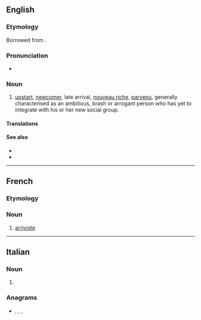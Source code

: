 ==English==

===Etymology===
Borrowed from {{bor|en|fr|arriviste|notext=1}}.

===Pronunciation===
* {{IPA|/ˌæ.ɹɪˈviːst/|lang=en}}

===Noun===
{{en-noun}}

# [[upstart]], [[newcomer]], late arrival, [[nouveau riche]], [[parvenu]], generally characterised as an ambitious, brash or arrogant person who has yet to integrate with his or her new social group.

====Translations====
{{trans-see|upstart}}

====See also====
* {{l|en|social climber}}
* {{l|en|drifter}}

----

==French==

===Etymology===
{{suffix|arriver|iste|lang=fr}}

===Noun===
{{fr-noun|mf}}

# [[#English|arriviste]]

----

==Italian==

===Noun===
{{head|it|noun plural form|g=f}}

# {{plural of|arrivista|lang=it}}

===Anagrams===
* {{l|it|riavresti}}, {{l|it|riservati}}, {{l|it|riversati}}, {{l|it|rivestirà}}